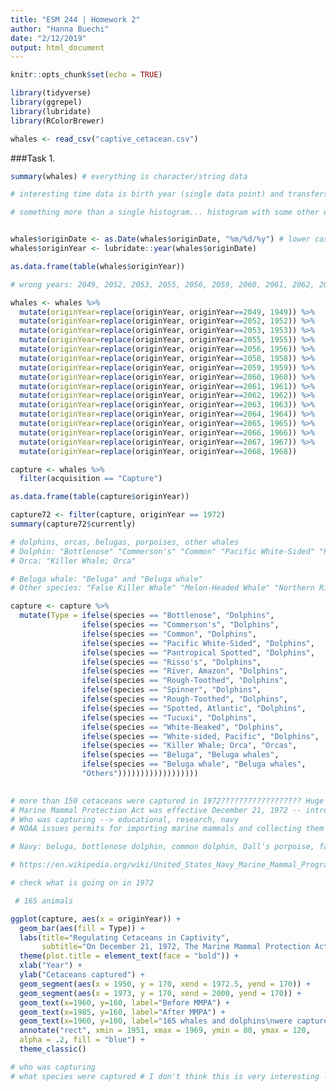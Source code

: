 ```yaml
---
title: "ESM 244 | Homework 2"
author: "Hanna Buechi"
date: "2/12/2019"
output: html_document
---
```


```r
knitr::opts_chunk$set(echo = TRUE)
```

```r

library(tidyverse)
library(ggrepel)
library(lubridate)
library(RColorBrewer)

whales <- read_csv("captive_cetacean.csv")

```

###Task 1.

```r

summary(whales) # everything is character/string data

# interesting time data is birth year (single data point) and transfers (could tell a story about individuals but hard to parse)

# something more than a single histogram... histogram with some other elements...


whales$originDate <- as.Date(whales$originDate, "%m/%d/%y") # lower case "y" keeps date as 19xx =)
whales$originYear <- lubridate::year(whales$originDate)

as.data.frame(table(whales$originYear))

# wrong years: 2049, 2052, 2053, 2055, 2056, 2059, 2060, 2061, 2062, 2063, 2064, 2065, 2066, 2067, 2068

whales <- whales %>%
  mutate(originYear=replace(originYear, originYear==2049, 1949)) %>%  
  mutate(originYear=replace(originYear, originYear==2052, 1952)) %>%
  mutate(originYear=replace(originYear, originYear==2053, 1953)) %>%
  mutate(originYear=replace(originYear, originYear==2055, 1955)) %>%
  mutate(originYear=replace(originYear, originYear==2056, 1956)) %>%
  mutate(originYear=replace(originYear, originYear==2058, 1958)) %>%
  mutate(originYear=replace(originYear, originYear==2059, 1959)) %>%
  mutate(originYear=replace(originYear, originYear==2060, 1960)) %>%
  mutate(originYear=replace(originYear, originYear==2061, 1961)) %>%
  mutate(originYear=replace(originYear, originYear==2062, 1962)) %>%
  mutate(originYear=replace(originYear, originYear==2063, 1963)) %>%
  mutate(originYear=replace(originYear, originYear==2064, 1964)) %>%
  mutate(originYear=replace(originYear, originYear==2065, 1965)) %>%
  mutate(originYear=replace(originYear, originYear==2066, 1966)) %>%
  mutate(originYear=replace(originYear, originYear==2067, 1967)) %>%
  mutate(originYear=replace(originYear, originYear==2068, 1968))

capture <- whales %>% 
  filter(acquisition == "Capture")

as.data.frame(table(capture$originYear))

capture72 <- filter(capture, originYear == 1972)
summary(capture72$currently)

```

```r

# dolphins, orcas, belugas, porpoises, other whales
# Dolphin: "Bottlenose" "Commerson's" "Common" "Pacific White-Sided" "Pantropical Spotted" "Risso's" "River, Amazon" "Rough-Toothed" "Spinner" "Spotted, Atlantic" "Tucuxi" "White-Beaked" "White-sided, Pacific"
# Orca: "Killer Whale; Orca" 

# Beluga whale: "Beluga" and "Beluga whale"
# Other species: "False Killer Whale" "Melon-Headed Whale" "Northern Right Whale" "Pilot, Short-fin" "Pilot, Short-finned" "Pseudorca" "Pygmy Killer Whale" "Short-Finned Pilot Whale" "Unspecified Pilot Whales"

capture <- capture %>% 
  mutate(Type = ifelse(species == "Bottlenose", "Dolphins",
                ifelse(species == "Commerson's", "Dolphins",
                ifelse(species == "Common", "Dolphins",
                ifelse(species == "Pacific White-Sided", "Dolphins",
                ifelse(species == "Pantropical Spotted", "Dolphins",
                ifelse(species == "Risso's", "Dolphins",
                ifelse(species == "River, Amazon", "Dolphins",
                ifelse(species == "Rough-Toothed", "Dolphins",
                ifelse(species == "Spinner", "Dolphins",
                ifelse(species == "Rough-Toothed", "Dolphins",
                ifelse(species == "Spotted, Atlantic", "Dolphins",
                ifelse(species == "Tucuxi", "Dolphins",
                ifelse(species == "White-Beaked", "Dolphins",
                ifelse(species == "White-sided, Pacific", "Dolphins",
                ifelse(species == "Killer Whale; Orca", "Orcas",
                ifelse(species == "Beluga", "Beluga whales",
                ifelse(species == "Beluga whale", "Beluga whales",
                "Others"))))))))))))))))))
  


```

```r

# more than 150 cetaceans were captured in 1972?????????????????? Huge outlier year
# Marine Mammal Protection Act was effective December 21, 1972 -- introduced December 4, 1971
# Who was capturing --> educational, research, navy
# NOAA issues permits for importing marine mammals and collecting them from the wild. No permit needed to transfer between US facilities (except approval from APHIS under Animal Welfare Act).

# Navy: beluga, bottlenose dolphin, common dolphin, Dall's porpoise, false killer whale, orca, Pacific white-sided, Pilot whale, Risso's dolphin, Rough-toothed dolphin

# https://en.wikipedia.org/wiki/United_States_Navy_Marine_Mammal_Program

# check what is going on in 1972

 # 165 animals

ggplot(capture, aes(x = originYear)) +
  geom_bar(aes(fill = Type)) +
  labs(title="Regulating Cetaceans in Captivity", 
       subtitle="On December 21, 1972, The Marine Mammal Protection Act went into effect. It requires a permit\nto capture a cetacean for scientific or display purposes.\n") +
  theme(plot.title = element_text(face = "bold")) +
  xlab("Year") +
  ylab("Cetaceans captured") +
  geom_segment(aes(x = 1950, y = 170, xend = 1972.5, yend = 170)) +
  geom_segment(aes(x = 1973, y = 170, xend = 2000, yend = 170)) +
  geom_text(x=1960, y=160, label="Before MMPA") +
  geom_text(x=1985, y=160, label="After MMPA") +
  geom_text(x=1960, y=100, label="165 whales and dolphins\nwere captured from the wild\nin 1972.") +
  annotate("rect", xmin = 1951, xmax = 1969, ymin = 80, ymax = 120,
  alpha = .2, fill = "blue") +
  theme_classic()

# who was capturing
# what species were captured # I don't think this is very interesting - just mostly dolphins

```









